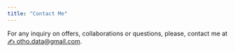 ```yaml
---
title: "Contact Me"
---
```


For any inquiry on offers, collaborations or questions, please, contact me at [✍ otho.data@gmail.com](mailto:otho.data@gmail.com).
